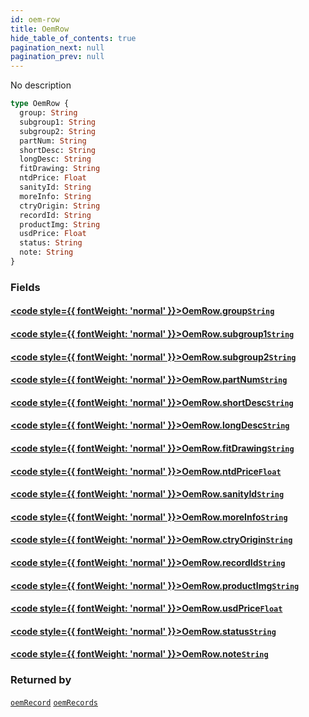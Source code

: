 ```yaml
---
id: oem-row
title: OemRow
hide_table_of_contents: true
pagination_next: null
pagination_prev: null
---
```








No description

```graphql
type OemRow {
  group: String
  subgroup1: String
  subgroup2: String
  partNum: String
  shortDesc: String
  longDesc: String
  fitDrawing: String
  ntdPrice: Float
  sanityId: String
  moreInfo: String
  ctryOrigin: String
  recordId: String
  productImg: String
  usdPrice: Float
  status: String
  note: String
}
```


### Fields

#### [<code style={{ fontWeight: 'normal' }}>OemRow.<b>group</b></code>](#)<Bullet />[`String`](/scalars/string) <Badge class="secondary" text="scalar"/>
> 
> 

#### [<code style={{ fontWeight: 'normal' }}>OemRow.<b>subgroup1</b></code>](#)<Bullet />[`String`](/scalars/string) <Badge class="secondary" text="scalar"/>
> 
> 

#### [<code style={{ fontWeight: 'normal' }}>OemRow.<b>subgroup2</b></code>](#)<Bullet />[`String`](/scalars/string) <Badge class="secondary" text="scalar"/>
> 
> 

#### [<code style={{ fontWeight: 'normal' }}>OemRow.<b>partNum</b></code>](#)<Bullet />[`String`](/scalars/string) <Badge class="secondary" text="scalar"/>
> 
> 

#### [<code style={{ fontWeight: 'normal' }}>OemRow.<b>shortDesc</b></code>](#)<Bullet />[`String`](/scalars/string) <Badge class="secondary" text="scalar"/>
> 
> 

#### [<code style={{ fontWeight: 'normal' }}>OemRow.<b>longDesc</b></code>](#)<Bullet />[`String`](/scalars/string) <Badge class="secondary" text="scalar"/>
> 
> 

#### [<code style={{ fontWeight: 'normal' }}>OemRow.<b>fitDrawing</b></code>](#)<Bullet />[`String`](/scalars/string) <Badge class="secondary" text="scalar"/>
> 
> 

#### [<code style={{ fontWeight: 'normal' }}>OemRow.<b>ntdPrice</b></code>](#)<Bullet />[`Float`](/scalars/float) <Badge class="secondary" text="scalar"/>
> 
> 

#### [<code style={{ fontWeight: 'normal' }}>OemRow.<b>sanityId</b></code>](#)<Bullet />[`String`](/scalars/string) <Badge class="secondary" text="scalar"/>
> 
> 

#### [<code style={{ fontWeight: 'normal' }}>OemRow.<b>moreInfo</b></code>](#)<Bullet />[`String`](/scalars/string) <Badge class="secondary" text="scalar"/>
> 
> 

#### [<code style={{ fontWeight: 'normal' }}>OemRow.<b>ctryOrigin</b></code>](#)<Bullet />[`String`](/scalars/string) <Badge class="secondary" text="scalar"/>
> 
> 

#### [<code style={{ fontWeight: 'normal' }}>OemRow.<b>recordId</b></code>](#)<Bullet />[`String`](/scalars/string) <Badge class="secondary" text="scalar"/>
> 
> 

#### [<code style={{ fontWeight: 'normal' }}>OemRow.<b>productImg</b></code>](#)<Bullet />[`String`](/scalars/string) <Badge class="secondary" text="scalar"/>
> 
> 

#### [<code style={{ fontWeight: 'normal' }}>OemRow.<b>usdPrice</b></code>](#)<Bullet />[`Float`](/scalars/float) <Badge class="secondary" text="scalar"/>
> 
> 

#### [<code style={{ fontWeight: 'normal' }}>OemRow.<b>status</b></code>](#)<Bullet />[`String`](/scalars/string) <Badge class="secondary" text="scalar"/>
> 
> 

#### [<code style={{ fontWeight: 'normal' }}>OemRow.<b>note</b></code>](#)<Bullet />[`String`](/scalars/string) <Badge class="secondary" text="scalar"/>
> 
> 



### Returned by

[`oemRecord`](/queries/oem-record)  <Badge class="secondary" text="query"/><Bullet />[`oemRecords`](/queries/oem-records)  <Badge class="secondary" text="query"/>



